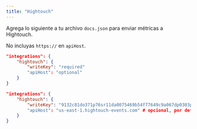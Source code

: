 ```yaml
---
title: "Hightouch"
---
```


Agrega lo siguiente a tu archivo `docs.json` para enviar métricas a Hightouch.

<Info>

  No incluyas `https://` en `apiHost`.

</Info>

<CodeGroup>

```json Opciones de analítica en docs.json
"integrations": {
    "hightouch": {
        "writeKey": "required"
        "apiHost": "optional"
    }
}
```

```json Ejemplo
"integrations": {
    "hightouch": {
        "writeKey": "9132c81do371p76sr11da0075469b54f77649c9a067dp0303p56q0q64n072336"
        "apiHost": "us-east-1.hightouch-events.com" # opcional, por defecto es `us-east-1.hightouch-events.com`
    }
}
```

</CodeGroup>